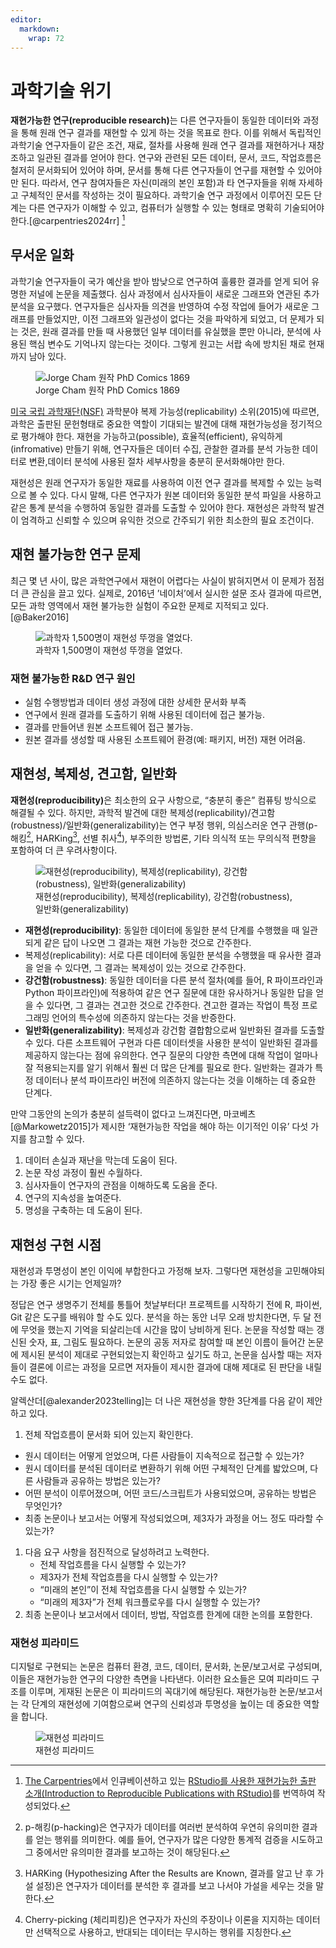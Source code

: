 ```yaml
---
editor: 
  markdown: 
    wrap: 72
---
```


# 과학기술 위기

**재현가능한 연구(reproducible research)**는 다른 연구자들이 동일한 데이터와 과정을 통해 원래 연구 결과를 재현할 수 있게 하는 것을 목표로 한다.
이를 위해서 독립적인 과학기술 연구자들이 같은 조건, 재료, 절차를
사용해 원래 연구 결과를 재현하거나 재창조하고 일관된 결과를 얻어야
한다. 연구와 관련된 모든 데이터, 문서, 코드, 작업흐름은 철저히
문서화되어 있어야 하며, 문서를 통해 다른 연구자들이 연구를 재현할 수
있어야만 된다. 따라서, 연구 참여자들은 자신(미래의 본인 포함)과 타 연구자들을 위해 자세하고 구체적인 문서를 작성하는 것이 필요하다. 과학기술 연구 과정에서 이루어진 모든 단계는 다른 연구자가 이해할 수 있고, 컴퓨터가 실행할 수 있는 형태로
명확히 기술되어야 한다.[@carpentries2024rr] [^rr]

[^rr]: [The Carpentries](https://carpentries.org/)에서 인큐베이션하고 있는 [RStudio를 사용한 재현가능한 출판 소개(Introduction to Reproducible Publications with RStudio)](https://ucsbcarpentry.github.io/Reproducible-Publications-with-RStudio-Quarto/)를 번역하여 작성되었다.

## 무서운 일화

과학기술 연구자들이 국가 예산을 받아 밤낮으로 연구하여 훌륭한 결과를
얻게 되어 유명한 저널에 논문을 제출했다. 심사 과정에서 심사자들이 새로운
그래프와 연관된 추가 분석을 요구했다. 연구자들은 심사자들 의견을
반영하여 수정 작업에 들어가 새로운 그래프를 만들었지만, 이전 그래프와
일관성이 없다는 것을 파악하게 되었고, 더 문제가 되는 것은, 원래 결과를 만들
때 사용했던 일부 데이터를 유실했을 뿐만 아니라, 분석에 사용된 핵심 변수도
기억나지 않는다는 것이다. 그렇게 원고는 서랍 속에 방치된 채로 현재까지
남아 있다.

![Jorge Cham 원작 PhD Comics
1869](images/rr_comics.jpg){#fig-comics-1869}

[미국 국립 과학재단(NSF)](https://www.nsf.gov/sbe/AC_Materials/SBE_Robust_and_Reliable_Research_Report.pdf) 과학분야 복제 가능성(replicability) 소위(2015)에 따르면, 과학은 출판된 문헌형태로 중요한 역할이 기대되는 발견에 대해 재현가능성을
정기적으로 평가해야 한다. 재현을 가능하고(possible), 효율적(efficient), 유익하게(infromative) 만들기 위해, 연구자들은 데이터 수집, 관찰한 결과를 분석 가능한 데이터로 변환,데이터 분석에 사용된 절차 세부사항을 충분히 문서화해야만 한다.

재현성은 원래 연구자가 동일한 재료를 사용하여 이전 연구 결과를 복제할 수
있는 능력으로 볼 수 있다. 다시 말해, 다른 연구자가 원본 데이터와 동일한
분석 파일을 사용하고 같은 통계 분석을 수행하여 동일한 결과를 도출할 수
있어야 한다. 재현성은 과학적 발견이 엄격하고 신뢰할 수 있으며 유익한
것으로 간주되기 위한 최소한의 필요 조건이다.

## 재현 불가능한 연구 문제

최근 몇 년 사이, 많은 과학연구에서 재현이 어렵다는 사실이 밝혀지면서 이
문제가 점점 더 큰 관심을 끌고 있다. 실제로, 2016년 '네이처'에서 실시한
설문 조사 결과에 따르면, 모든 과학 영역에서 재현 불가능한 실험이 주요한
문제로 지적되고 있다.[@Baker2016]

![과학자 1,500명이 재현성 뚜껑을 열었다.](images/rr-survey.png){#fig-rr-survey}

::: callout-note
### 재현 불가능한 R&D 연구 원인

-   실험 수행방법과 데이터 생성 과정에 대한 상세한 문서화 부족
-   연구에서 원래 결과를 도출하기 위해 사용된 데이터에 접근 불가능.
-   결과를 만들어낸 원본 소프트웨어 접근 불가능.
-   원본 결과를 생성할 때 사용된 소프트웨어 환경(예: 패키지, 버전) 재현
    어려움.
:::

## 재현성, 복제성, 견고함, 일반화

**재현성(reproducibility)**은 최소한의 요구 사항으로, "충분히 좋은" 컴퓨팅
방식으로 해결될 수 있다. 하지만, 과학적 발견에 대한 
복제성(replicability)/견고함(robustness)/일반화(generalizability)는 연구
부정 행위, 의심스러운 연구 관행(p-해킹[^p-hacking], HARKing[^HARKing], 선별 취사[^Cherry]), 부주의한
방법론, 기타 의식적 또는 무의식적 편향을 포함하여 더 큰 우려사항이다.

[^p-hacking]: p-해킹(p-hacking)은 연구자가 데이터를 여러번 분석하여 우연히 유의미한 결과를 얻는 행위를 의미한다. 예를 들어, 연구자가 많은 다양한 통계적 검증을 시도하고 그 중에서만 유의미한 결과를 보고하는 것이 해당된다.

[^HARKing]: HARKing (Hypothesizing After the Results are Known, 결과를 알고 난 후 가설 설정)은 연구자가 데이터를 분석한 후 결과를 보고 나서야 가설을 세우는 것을 말한다.

[^Cherry]: Cherry-picking (체리피킹)은 연구자가 자신의 주장이나 이론을 지지하는 데이터만 선택적으로 사용하고, 반대되는 데이터는 무시하는 행위를 지칭한다.

![재현성(reproducibility), 복제성(replicability), 강건함(robustness),
일반화(generalizability)](images/reproducible-definition-grid.png){#fig-rr-grid
fig-align="center"}

-   **재현성(reproducibility)**: 동일한 데이터에 동일한 분석 단계를 수행했을
    때 일관되게 같은 답이 나오면 그 결과는 재현 가능한 것으로 간주한다.
-   복제성(replicability): 서로 다른 데이터에 동일한 분석을 수행했을 때
    유사한 결과을 얻을 수 있다면, 그 결과는 복제성이 있는 것으로
    간주한다.
-   **강건함(robustness)**: 동일한 데이터을 다른 분석 절차(예를 들어, R
    파이프라인과 Python 파이프라인)에 적용하여
    같은 연구 질문에 대한 유사하거나 동일한 답을 얻을 수 있다면, 그
    결과는 견고한 것으로 간주한다. 견고한 결과는 작업이 특정 프로그래밍
    언어의 특수성에 의존하지 않는다는 것을 반증한다.
-   **일반화(generalizability)**: 복제성과 강건함 결합함으로써
    일반화된 결과를 도출할 수 있다. 다른 소프트웨어 구현과 다른
    데이터셋을 사용한 분석이 일반화된 결과를 제공하지 않는다는 점에
    유의한다. 연구 질문의 다양한 측면에 대해 작업이 얼마나 잘
    적용되는지를 알기 위해서 훨씬 더 많은 단계를 필요로 한다. 일반화는
    결과가 특정 데이터나 분석 파이프라인 버전에 의존하지 않는다는 것을
    이해하는 데 중요한 단계다.

만약 그동안의 논의가 충분히 설득력이 없다고 느껴진다면, 마코베츠[@Markowetz2015]가 제시한 '재현가능한 작업을 해야 하는 이기적인 이유' 다섯 가지를 참고할 수 있다.

1. 데이터 손실과 재난을 막는데 도움이 된다.
2. 논문 작성 과정이 훨씬 수월하다.
3. 심사자들이 연구자의 관점을 이해하도록 도움을 준다.
4. 연구의 지속성을 높여준다.
5. 명성을 구축하는 데 도움이 된다.

## 재현성 구현 시점

재현성과 투명성이 본인 이익에 부합한다고 가정해 보자. 그렇다면 재현성을 고민해야되는 가장 좋은 시기는 언제일까?

정답은 연구 생명주기 전체를 통틀어 첫날부터다! 프로젝트를 시작하기 전에 R, 파이썬, Git 같은 도구를 배워야 할 수도 있다. 분석을 하는 동안 너무 오래 방치한다면, 두 달 전에 무엇을 했는지 기억을 되살리는데 시간을 많이 낭비하게 된다. 논문을 작성할 때는 갱신된 숫자, 표, 그림도 필요하다. 논문의 공동 저자로 참여할 때 본인 이름이 들어간 논문에 제시된 분석이 제대로 구현되었는지 확인하고 싶기도 하고, 논문을 심사할 때는 저자들이 결론에 이르는 과정을 모르면 저자들이 제시한 결과에 대해 제대로 된 판단을 내릴 수도 없다.

알렉산더[@alexander2023telling]는 더 나은 재현성을 향한 3단계를 다음 같이 제안하고 있다.

1. 전체 작업흐름이 문서화 되어 있는지 확인한다.
  - 원시 데이터는 어떻게 얻었으며, 다른 사람들이 지속적으로 접근할 수 있는가?
  - 원시 데이터를 분석된 데이터로 변환하기 위해 어떤 구체적인 단계를 밟았으며, 다른 사람들과 공유하는 방법은 있는가?
  - 어떤 분석이 이루어졌으며, 어떤 코드/스크립트가 사용되었으며, 공유하는 방법은 무엇인가?
  - 최종 논문이나 보고서는 어떻게 작성되었으며, 제3자가 과정을 어느 정도 따라할 수 있는가?
1. 다음 요구 사항을 점진적으로 달성하려고 노력한다.
   - 전체 작업흐름을 다시 실행할 수 있는가?
   - 제3자가 전체 작업흐름을 다시 실행할 수 있는가?
   - "미래의 본인"이 전체 작업흐름을 다시 실행할 수 있는가?
   - "미래의 제3자"가 전체 워크플로우를 다시 실행할 수 있는가?
1. 최종 논문이나 보고서에서 데이터, 방법, 작업흐름 한계에 대한 논의를 포함한다.

:::{.callout-note}
### 재현성 피라미드

디지털로 구현되는 논문은 컴퓨터 환경, 코드, 데이터, 문서화, 논문/보고서로 구성되며, 이들은 재현가능한 연구의 다양한 측면을 나타낸다. 이러한 요소들은 모여 피라미드 구조를 이루며, 게재된 논문은 이 피라미드의 꼭대기에 해당된다. 재현가능한 논문/보고서는 각 단계의 재현성에 기여함으로써 연구의 신뢰성과 투명성을 높이는 데 중요한 역할을 합니다. 

![재현성 피라미드](images/rr-pyramid.png){#fig-rr-pyramid}
:::


